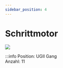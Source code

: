 ```yaml
---
sidebar_position: 4
---
```


# Schrittmotor

![](/image/Labore/B1/Laborplatten/MusterET/schrittmotor.webp)


:::info
Position:   UGII Gang\
Anzahl: 11